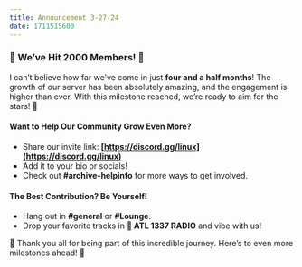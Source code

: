 ```yaml
---
title: Announcement 3-27-24
date: 1711515600
---
```


### **🎉 We’ve Hit 2000 Members! 🎉**

I can’t believe how far we’ve come in just **four and a half months**! The growth of our server has been absolutely amazing, and the engagement is higher than ever. With this milestone reached, we’re ready to aim for the stars! 🚀

#### **Want to Help Our Community Grow Even More?**

- Share our invite link: **[https://discord.gg/linux](https://discord.gg/linux)**
- Add it to your bio or socials!
- Check out ⁠**#archive-helpinfo** for more ways to get involved.

#### **The Best Contribution? Be Yourself!**

- Hang out in **#general** or **#Lounge**.
- Drop your favorite tracks in **🎵 ATL 1337 RADIO** and vibe with us!

🐧 Thank you all for being part of this incredible journey. Here’s to even more milestones ahead! 🐧
